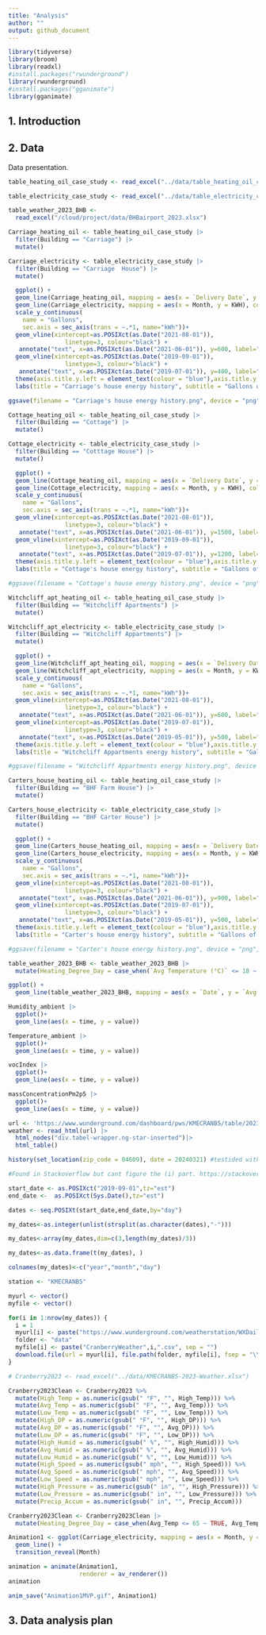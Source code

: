 ```yaml
---
title: "Analysis"
author: ""
output: github_document
---
```


```r
library(tidyverse)
library(broom)
library(readxl)
#install.packages("rwunderground")
library(rwunderground)
#install.packages("gganimate")
library(gganimate)
```

## 1. Introduction



## 2. Data

Data presentation.

```r
table_heating_oil_case_study <- read_excel("../data/table_heating_oil_case_study.xlsx")

table_electricity_case_study <- read_excel("../data/table_electricity_case_study.xlsx")

table_weather_2023_BHB <-
  read_excel("/cloud/project/data/BHBairport_2023.xlsx")
```

```r
Carriage_heating_oil <- table_heating_oil_case_study |>
  filter(Building == "Carriage") |>
  mutate()

Carriage_electricity <- table_electricity_case_study |>
  filter(Building == "Carriage  House") |>
  mutate()
```

```r
  ggplot() +
  geom_line(Carriage_heating_oil, mapping = aes(x = `Delivery Date`, y = Gallons), color = "blue") + 
  geom_line(Carriage_electricity, mapping = aes(x = Month, y = KWH), color = "red") +
  scale_y_continuous(
    name = "Gallons",
    sec.axis = sec_axis(trans = ~.*1, name="kWh"))+
  geom_vline(xintercept=as.POSIXct(as.Date("2021-08-01")),
                linetype=3, colour="black") +
   annotate("text", x=as.POSIXct(as.Date("2021-06-01")), y=600, label="David started as the Director of Energy", angle=90) +
  geom_vline(xintercept=as.POSIXct(as.Date("2019-09-01")),
                linetype=3, colour="black") +
   annotate("text", x=as.POSIXct(as.Date("2019-07-01")), y=400, label="Electricity Data collection sarted", angle=90)+
  theme(axis.title.y.left = element_text(colour = "blue"),axis.title.y.right = element_text(colour = "red" ))+
  labs(title = "Carriage's house energy history", subtitle = "Gallons of heating oil and kWh of electricity")

ggsave(filename = "Carriage's house energy history.png", device = "png", width = 7, height = 7)
```

```r
Cottage_heating_oil <- table_heating_oil_case_study |>
  filter(Building == "Cottage") |>
  mutate()

Cottage_electricity <- table_electricity_case_study |>
  filter(Building == "Cotttage House") |>
  mutate()
```

```r
  ggplot() +
  geom_line(Cottage_heating_oil, mapping = aes(x = `Delivery Date`, y = Gallons), color = "blue") + 
  geom_line(Cottage_electricity, mapping = aes(x = Month, y = KWH), color = "red") +
  scale_y_continuous(
    name = "Gallons",
    sec.axis = sec_axis(trans = ~.*1, name="kWh"))+
  geom_vline(xintercept=as.POSIXct(as.Date("2021-08-01")),
                linetype=3, colour="black") +
   annotate("text", x=as.POSIXct(as.Date("2021-06-01")), y=1500, label="David started as the Director of Energy", angle=90) +
  geom_vline(xintercept=as.POSIXct(as.Date("2019-09-01")),
                linetype=3, colour="black") +
   annotate("text", x=as.POSIXct(as.Date("2019-07-01")), y=1200, label="Electricity Data collection sarted", angle=90)+
  theme(axis.title.y.left = element_text(colour = "blue"),axis.title.y.right = element_text(colour = "red" ))+
  labs(title = "Cottage's house energy history", subtitle = "Gallons of heating oil and kWh of electricity")

#ggsave(filename = "Cottage's house energy history.png", device = "png", width = 7, height = 7)

```

```r
Witchcliff_apt_heating_oil <- table_heating_oil_case_study |>
  filter(Building == "Witchcliff Apartments") |>
  mutate()

Witchcliff_apt_electricity <- table_electricity_case_study |>
  filter(Building == "Witchcliff Appartments") |>
  mutate()
```

```r
  ggplot() +
  geom_line(Witchcliff_apt_heating_oil, mapping = aes(x = `Delivery Date`, y = Gallons), color = "blue") + 
  geom_line(Witchcliff_apt_electricity, mapping = aes(x = Month, y = KWH), color = "red") +
  scale_y_continuous(
    name = "Gallons",
    sec.axis = sec_axis(trans = ~.*1, name="kWh"))+
  geom_vline(xintercept=as.POSIXct(as.Date("2021-08-01")),
                linetype=3, colour="black") +
   annotate("text", x=as.POSIXct(as.Date("2021-06-01")), y=600, label="David started as the Director of Energy", angle=90) +
  geom_vline(xintercept=as.POSIXct(as.Date("2019-07-01")),
                linetype=3, colour="black") +
   annotate("text", x=as.POSIXct(as.Date("2019-05-01")), y=500, label="Electricity Data collection sarted", angle=90)+
  theme(axis.title.y.left = element_text(colour = "blue"),axis.title.y.right = element_text(colour = "red" ))+
  labs(title = "Witchcliff Appartments energy history", subtitle = "Gallons of heating oil and kWh of electricity")

#ggsave(filename = "Witchcliff Appartments energy history.png", device = "png", width = 7, height = 7)

```

```r
Carters_house_heating_oil <- table_heating_oil_case_study |>
  filter(Building == "BHF Farm House") |>
  mutate()

Carters_house_electricity <- table_electricity_case_study |>
  filter(Building == "BHF Carter House") |>
  mutate()
```

```r
  ggplot() +
  geom_line(Carters_house_heating_oil, mapping = aes(x = `Delivery Date`, y = Gallons), color = "blue") + 
  geom_line(Carters_house_electricity, mapping = aes(x = Month, y = KWH), color = "red") +
  scale_y_continuous(
    name = "Gallons",
    sec.axis = sec_axis(trans = ~.*1, name="kWh"))+
  geom_vline(xintercept=as.POSIXct(as.Date("2021-08-01")),
                linetype=3, colour="black") +
   annotate("text", x=as.POSIXct(as.Date("2021-06-01")), y=900, label="David started as the Director of Energy", angle=90) +
  geom_vline(xintercept=as.POSIXct(as.Date("2019-07-01")),
                linetype=3, colour="black") +
   annotate("text", x=as.POSIXct(as.Date("2019-05-01")), y=500, label="Electricity Data collection sarted", angle=90)+
  theme(axis.title.y.left = element_text(colour = "blue"),axis.title.y.right = element_text(colour = "red" ))+
  labs(title = "Carter's house energy history", subtitle = "Gallons of heating oil and kWh of electricity")

#ggsave(filename = "Carter's house energy history.png", device = "png", width = 7, height = 7)

```

```r
table_weather_2023_BHB <- table_weather_2023_BHB |>
  mutate(Heating_Degree_Day = case_when(`Avg Temperature (°C)` <= 18 ~ TRUE, `Avg Temperature (°C)` > 18 ~ FALSE))


```

```r
ggplot() +
  geom_line(table_weather_2023_BHB, mapping = aes(x = `Date`, y = `Avg Temperature (°C)`))
```

```r
Humidity_ambient |>
  ggplot()+
  geom_line(aes(x = time, y = value))

```

```r
Temperature_ambient |>
  ggplot()+
  geom_line(aes(x = time, y = value))
```

```r
vocIndex |>
  ggplot()+
  geom_line(aes(x = time, y = value))
```

```r
massConcentrationPm2p5 |>
  ggplot()+
  geom_line(aes(x = time, y = value))
```

```r
url <- 'https://www.wunderground.com/dashboard/pws/KMECRANB5/table/2023-01-29/2023-01-29/monthly'
weather <- read_html(url) |>
  html_nodes("div.tabel-wrapper.ng-star-inserted")|>
  html_table()
```


```r

history(set_location(zip_code = 04609), date = 20240321) #testided with multiplelocation calls (stationID, Town Name etc.)

```

```r
#Found in Stackoverflow but cant figure the (i) part. https://stackoverflow.com/questions/58342525/how-to-extract-data-from-weather-underground-wunderground-into-csv-files

start_date <- as.POSIXct("2019-09-01",tz="est")
end_date <-  as.POSIXct(Sys.Date(),tz="est")

dates <- seq.POSIXt(start_date,end_date,by="day")

my_dates<-as.integer(unlist(strsplit(as.character(dates),"-")))

my_dates<-array(my_dates,dim=c(3,length(my_dates)/3))

my_dates<-as.data.frame(t(my_dates), )

colnames(my_dates)<-c("year","month","day")

station <- "KMECRANB5"

myurl <- vector()
myfile <- vector()

for(i in 1:nrow(my_dates)) {
  i = 1
  myurl[i] <- paste("https://www.wunderground.com/weatherstation/WXDailyHistory.asp?ID=",station,"&day=",my_dates$day[i],"&month=",my_dates$month[i],"&year=",my_dates$year[i],"&graphspan=day&format=1", sep = "") #I think the website changed so there is no URL that has just history it's now incorporated in dashboard. Can't see history table only by individual day,week, month.
  folder <- "data"
  myfile[i] <- paste("CranberryWeather",i,".csv", sep = "")
  download.file(url = myurl[i], file.path(folder, myfile[i], fsep = "\\" ))
}
```

```r
# Cranberry2023 <- read_excel("../data/KMECRANB5-2023-Weather.xlsx")

Cranberry2023Clean <- Cranberry2023 %>%
  mutate(High_Temp = as.numeric(gsub(" °F", "", High_Temp))) %>%
  mutate(Avg_Temp = as.numeric(gsub(" °F", "", Avg_Temp))) %>%
  mutate(Low_Temp = as.numeric(gsub(" °F", "", Low_Temp))) %>%
  mutate(High_DP = as.numeric(gsub(" °F", "", High_DP))) %>%
  mutate(Avg_DP = as.numeric(gsub(" °F", "", Avg_DP))) %>%
  mutate(Low_DP = as.numeric(gsub(" °F", "", Low_DP))) %>%
  mutate(High_Humid = as.numeric(gsub(" %", "", High_Humid))) %>%
  mutate(Avg_Humid = as.numeric(gsub(" %", "", Avg_Humid))) %>%
  mutate(Low_Humid = as.numeric(gsub(" %", "", Low_Humid))) %>%
  mutate(High_Speed = as.numeric(gsub(" mph", "", High_Speed))) %>%
  mutate(Avg_Speed = as.numeric(gsub(" mph", "", Avg_Speed))) %>%
  mutate(Low_Speed = as.numeric(gsub(" mph", "", Low_Speed))) %>%
  mutate(High_Pressure = as.numeric(gsub(" in", "", High_Pressure))) %>%
  mutate(Low_Pressure = as.numeric(gsub(" in", "", Low_Pressure))) %>%
  mutate(Precip_Accum = as.numeric(gsub(" in", "", Precip_Accum))) 
```


```r
Cranberry2023Clean <- Cranberry2023Clean |>
  mutate(Heating_Degree_Day = case_when(Avg_Temp <= 65 ~ TRUE, Avg_Temp > 65 ~ FALSE))
```


```r
Animation1 <- ggplot(Carriage_electricity, mapping = aes(x = Month, y = KWH, color = "red")) +
  geom_line() +
  transition_reveal(Month) 

animation = animate(Animation1,
                    renderer = av_renderer())
animation

anim_save("Animation1MVP.gif", Animation1)
```


## 3. Data analysis plan




